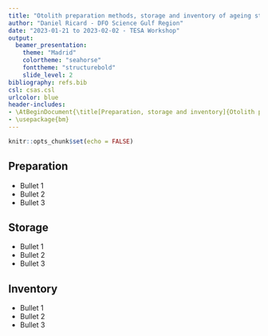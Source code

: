 ```yaml
---
title: "Otolith preparation methods, storage and inventory of ageing structures"
author: "Daniel Ricard - DFO Science Gulf Region"
date: "2023-01-21 to 2023-02-02 - TESA Workshop"
output: 
  beamer_presentation:
    theme: "Madrid"
    colortheme: "seahorse"
    fonttheme: "structurebold"
    slide_level: 2
bibliography: refs.bib
csl: csas.csl
urlcolor: blue
header-includes:
- \AtBeginDocument{\title[Preparation, storage and inventory]{Otolith preparation methods, storage and inventory of ageing structures}}
- \usepackage{bm}
---
```


```r
knitr::opts_chunk$set(echo = FALSE)
```

## Preparation

- Bullet 1
- Bullet 2
- Bullet 3

## Storage

- Bullet 1
- Bullet 2
- Bullet 3

## Inventory

- Bullet 1
- Bullet 2
- Bullet 3
